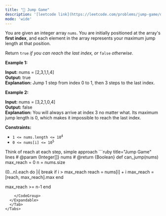 ```yaml
---
title: "🧀 Jump Game"
description: '[leetcode link](https://leetcode.com/problems/jump-game/description/)'
mode: 'wide'
---
```

<Tabs>
  <Tab title="Question" icon="circle-question" iconType="regular">
    <Card>
      <p>You are given an integer array <code>nums</code>. You are initially positioned at the array&#39;s <strong>first index</strong>, and each element in the array represents your maximum jump length at that position.</p>  <p>Return <code>true</code><em> if you can reach the last index, or </em><code>false</code><em> otherwise</em>.</p>   <p><strong class="example">Example 1:</strong></p>   <strong>Input:</strong> nums = [2,3,1,1,4] <br/> <strong>Output:</strong> true <br/> <strong>Explanation:</strong> Jump 1 step from index 0 to 1, then 3 steps to the last index.   <p><strong class="example">Example 2:</strong></p>   <strong>Input:</strong> nums = [3,2,1,0,4] <br/> <strong>Output:</strong> false <br/> <strong>Explanation:</strong> You will always arrive at index 3 no matter what. Its maximum jump length is 0, which makes it impossible to reach the last index.    <p><strong>Constraints:</strong></p>  <ul>  <li><code>1 &lt;= nums.length &lt;= 10<sup>4</sup></code></li>  <li><code>0 &lt;= nums[i] &lt;= 10<sup>5</sup></code></li> </ul> 
    </Card>
  </Tab>
  <Tab title="Solution" icon="lightbulb" iconType="regular" >
    <Card>
      Think of reach at each step, simple approach
</Card>
  <Expandable title="code">
    <CodeGroup dropdown>
```ruby title="Jump Game" lines
# @param {Integer[]} nums
# @return {Boolean}
def can_jump(nums)
  max_reach = 0
  n = nums.size

  (0...n).each do |i|
    break if i > max_reach
    reach = nums[i] + i
    max_reach = [reach, max_reach].max
  end

  max_reach >= n-1
end
```
    </CodeGroup>
  </Expandable>
  </Tab>
</Tabs>